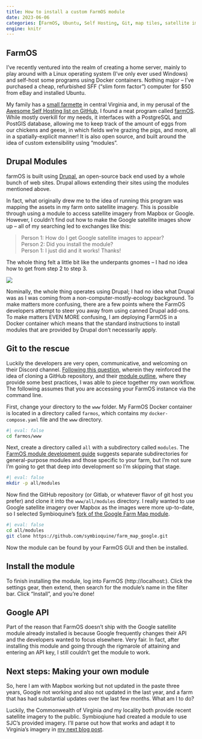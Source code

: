 ```yaml
---
title: How to install a custom FarmOS module
date: 2023-06-06
categories: [FarmOS, Ubuntu, Self Hosting, Git, map tiles, satellite imagery, Docker]
engine: knitr
---
```


## FarmOS
I've recently ventured into the realm of creating a home server, mainly to play around with a Linux operating system (I've only ever used Windows) and self-host some programs using Docker containers. Nothing major -- I've purchased a cheap, refurbished SFF ("slim form factor") computer for $50 from eBay and installed Ubuntu.

My family has a [small farmette](https://www.taquitock.farm) in central Virginia and, in my perusal of the [Awesome Self Hosting list on GitHub](https://github.com/awesome-selfhosted/awesome-selfhosted), I found a neat program called [farmOS](https://farmos.org/). While mostly overkill for my needs, it interfaces with a PostgreSQL and PostGIS database, allowing me to keep track of the amount of eggs from our chickens and geese, in which fields we're grazing the pigs, and more, all in a spatially-explicit manner! It is also open source, and built around the idea of custom extensibility using "modules".

## Drupal Modules

farmOS is built using [Drupal](https://www.drupal.org/), an open-source back end used by a whole bunch of web sites. Drupal allows extending their sites using the modules mentioned above.

In fact, what originally drew me to the idea of running this program was mapping the assets in my farm onto satellite imagery. This is possible through using a module to access satellite imagery from Mapbox or Google. However, I couldn't find out how to make the Google satellite images show up -- all of my searching led to exchanges like this:

> Person 1: How do I get Google satellite images to appear?     
> Person 2: Did you install the module?     
> Person 1: I just did and it works! Thanks!

The whole thing felt a little bit like the underpants gnomes -- I had no idea how to get from step 2 to step 3.

![](underpants-gnomes.gif)

Nominally, the whole thing operates using Drupal; I had no idea what Drupal was as I was coming from a non-computer-mostly-ecology background. To make matters more confusing, there are a few points where the FarmOS developers attempt to steer you away from using canned Drupal add-ons. To make matters EVEN MORE confusing, I am deploying FarmOS in a Docker container which means that the standard instructions to install modules that are provided by Drupal don't necessarily apply.

## Git to the rescue

Luckily the developers are very open, communicative, and welcoming on their Discord channel. [Following this question](https://farmos.discourse.group/t/eggs-module-installation-development/645/2), wherein they reinforced the idea of cloning a GitHub repository, and their [module outline](https://farmos.org/development/module/), where they provide some best practices, I was able to piece together my own workflow. The following assumes that you are accessing your FarmOS instance via the command line.

First, change your directory to the `www` folder. My FarmOS Docker container is located in a directory called `farmos`, which contains my `docker-compose.yaml` file and the `www` directory.

```bash
#| eval: false
cd farmos/www
```

Next, create a directory called `all` with a subdirectory called `modules`. The [FarmOS module development guide](https://farmos.org/development/module/) suggests separate subdirectories for general-purpose modules and those specific to your farm, but I'm not sure I'm going to get that deep into development so I'm skipping that stage.

```bash
#| eval: false
mkdir -p all/modules
```

Now find the GitHub repository (or Gitlab, or whatever flavor of git host you prefer) and clone it into the `www/all/modules` directory. I really wanted to use Google satellite imagery over Mapbox as the images were more up-to-date, so I selected Symbioquine's [fork of the Google Farm Map module](https://github.com/symbioquine/farm_map_google).

```bash
#| eval: false
cd all/modules
git clone https://github.com/symbioquine/farm_map_google.git
```

Now the module can be found by your FarmOS GUI and then be installed.

## Install the module

To finish installing the module, log into FarmOS (http://localhost:). Click the settings gear, then extend, then search for the module's name in the filter bar. Click "Install", and you're done!

## Google API

Part of the reason that FarmOS doesn't ship with the Google satellite module already installed is because Google frequently changes their API and the developers wanted to focus elsewhere. Very fair. In fact, after installing this module and going through the rigmarole of attaining and entering an API key, I still couldn't get the module to work.

## Next steps: Making your own module

So, here I am with Mapbox working but not updated in the paste three years, Google not working and also not updated in the last year, and a farm that has had substantial updates over the last few months. What am I to do?

Luckily, the Commonwealth of Virginia *and* my locality both provide recent satellite imagery to the public. Symbioqiune had created a module to use SJC's provided imagery. I'll parse out how that works and adapt it to Virginia's imagery in [my next blog post]().